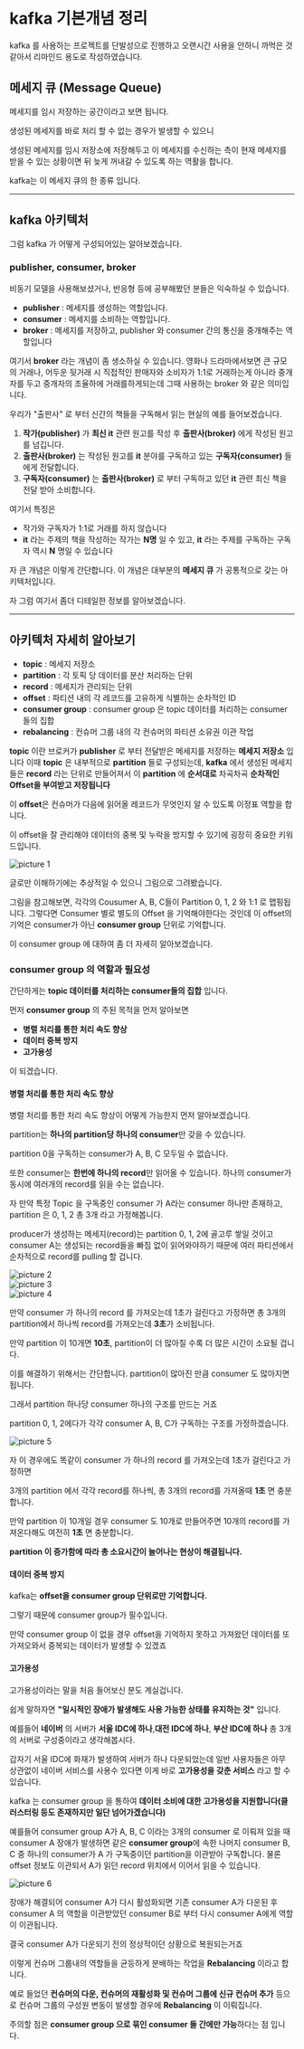 # kafka 기본개념 정리

kafka 를 사용하는 프로젝트를 단발성으로 진행하고 오랜시간 사용을 안하니 까먹은 것 같아서 리마인드 용도로 작성하였습니다.

## 메세지 큐 (Message Queue)

메세지를 임시 저장하는 공간이라고 보면 됩니다.

생성된 메세지를 바로 처리 할 수 없는 경우가 발생할 수 있으니

생성된 메세지를 임시 저장소에 저장해두고 이 메세지를 수신하는 측이 현재 메세지를 받을 수 있는 상황이면 뒤 늦게 꺼내갈 수 있도록 하는 역활을 합니다.

kafka는 이 메세지 큐의 한 종류 입니다.

---

## kafka 아키텍처

그럼 kafka 가 어떻게 구성되어있는 알아보겠습니다.

### publisher, consumer, broker

비동기 모델을 사용해보셨거나, 반응형 등에 공부해봤던 분들은 익숙하실 수 있습니다.

* **publisher** : 메세지를 생성하는 역할입니다.
* **consumer** : 메세지를 소비하는 역할입니다.
* **broker** : 메세지를 저장하고, publisher 와 consumer 간의 통신을 중개해주는 역할입니다

여기서 **broker** 라는 개념이 좀 생소하실 수 있습니다.
영화나 드라마에서보면 큰 규모의 거래나, 어두운 뒷거래 시 직접적인 판매자와 소비자가 1:1로 거래하는게 아니라 중개자를 두고 중개자의 조율하에 거래를하게되는데 그때 사용하는 broker 와 같은 의미입니다.

우리가 "출판사" 로 부터 신간의 책들을 구독해서 읽는 현실의 예를 들어보겠습니다.

1. **작가(publisher)** 가 **최신 it** 관련 원고를 작성 후 **출판사(broker)** 에게 작성된 원고를 넘깁니다.
2. **출판사(broker)** 는 작성된 원고를 **it** 분야를 구독하고 있는 **구독자(consumer)** 들에게 전달합니다.
3. **구독자(consumer)** 는 **출판사(broker)** 로 부터 구독하고 있던  **it** 관련 최신 책을 전달 받아 소비합니다.

여기서 특징은

- 작가와 구독자가 1:1로 거래를 하지 않습니다
- **it** 라는 주제의 책을 작성하는 작가는 **N명** 일 수 있고, **it** 라는 주제를 구독하는 구독자 역시 **N** 명일 수 있습니다

자 큰 개념은 이렇게 간단합니다.
이 개념은 대부분의 **메세지 큐** 가 공통적으로 갖는 아키텍처입니다.

자 그럼 여기서 좀더 디테일한 정보를 알아보겠습니다.

---

## 아키텍처 자세히 알아보기

- **topic** : 메세지 저장소
- **partition** : 각 토픽 당 데이터를 분산 처리하는 단위
- **record** : 메세지가 관리되는 단위
- **offset** : 파티션 내의 각 레코드를 고유하게 식별하는 순차적인 ID
- **consumer group** : consumer group 은 topic 데이터를 처리하는 consumer들의 집합
- **rebalancing** : 컨슈머 그룹 내의 각 컨슈머의 파티션 소유권 이관 작업

**topic** 이란 브로커가 **publisher** 로 부터 전달받은 메세지를 저장하는 **메세지 저장소** 입니다
이때 **topic** 은 내부적으로 **partition** 들로 구성되는데,
**kafka** 에서 생성된 메세지들은 **record** 라는 단위로 만들어져서 이 **partition** 에 **순서대로** 차곡차곡 **순차적인 Offset을 부여받고 저장됩니다**

이 **offset**은 컨슈머가 다음에 읽어올 레코드가 무엇인지 알 수 있도록 이정표 역할을 합니다.

이 offset을 잘 관리해야 데이터의 중복 및 누락을 방지할 수 있기에 굉장히 중요한 키워드입니다.

![picture 1](./images/Summary-of-Kafka-Basic-Concepts-1.png) 

글로만 이해하기에는 추상적일 수 있으니 그림으로 그려봤습니다.

그림을 참고해보면, 각각의 Cousumer A, B, C들이 Partition 0, 1, 2 와 1:1 로 맵핑됩니다.
그렇다면 Consumer 별로 별도의 Offset 을 기억해야한다는 것인데 이 offset의 기억은 consumer가 아닌 **consumer group** 단위로 기억합니다.

이 consumer group 에 대하여 좀 더 자세히 알아보겠습니다.

### consumer group 의 역할과 필요성

간단하게는 **topic 데이터를 처리하는 consumer들의 집합** 입니다.

먼저 **consumer group** 의 주된 목적을 먼저 알아보면

- **병렬 처리를 통한 처리 속도 향상**
- **데이터 중복 방지**
- **고가용성**

이 되겠습니다.

#### 병렬 처리를 통한 처리 속도 향상

병렬 처리를 통한 처리 속도 향상이 어떻게 가능한지 먼저 알아보겠습니다.

partition는 **하나의 partition당 하나의 consumer**만 갖을 수 있습니다.

partition 0을 구독하는 consumer가 A, B, C 모두일 수 없습니다.

또한 consumer는 **한번에 하나의 record**만 읽어올 수 있습니다. 하나의 consumer가 동시에 여러개의 record를 읽을 수는 없습니다.

자 만약 특정 Topic 을 구독중인 consumer 가 A라는 consumer 하나만 존재하고, partition 은 0, 1, 2 총 3개 라고 가정해봅니다.

producer가 생성하는 메세지(record)는 partition 0, 1, 2에 골고루 쌓일 것이고 consumer A는 생성되는 record들을 빠짐 없이 읽어와야하기 때문에 여러 파티션에서 순차적으로 record를 pulling 할 겁니다.

![picture 2](./images/Summary-of-Kafka-Basic-Concepts-2.png)  
![picture 3](./images/Summary-of-Kafka-Basic-Concepts-3.png)  
![picture 4](./images/Summary-of-Kafka-Basic-Concepts-4.png)  

만약 consumer 가 하나의 record 를 가져오는데 1초가 걸린다고 가정하면
총 3개의 partition에서 하나씩 record를 가져오는데 **3초**가 소비됩니다.

만약 partition 이 10개면 **10초**, partition이 더 많아질 수록 더 많은 시간이 소요될 겁니다.

이를 해결하기 위해서는 간단합니다. partition이 많아진 만큼 consumer 도 많아지면 됩니다.

그래서 partition 하나당 consumer 하나의 구조를 만드는 거죠

partition 0, 1, 2에다가 각각 consumer A, B, C가 구독하는 구조를 가정하겠습니다.

![picture 5](./images/Summary-of-Kafka-Basic-Concepts-5.png)  

자 이 경우에도 똑같이 consumer 가 하나의 record 를 가져오는데 1초가 걸린다고 가정하면

3개의 partition 에서 각각 record를 하나씩, 총 3개의 record를 가져올때 **1초** 면 충분합니다.

만약 partition 이 10개일 경우 consumer 도 10개로 만들어주면 10개의 record를 가져온다해도 여전히 **1초** 면 충분합니다.

**partition 이 증가함에 따라 총 소요시간이 늘어나는 현상이 해결됩니다.**

#### 데이터 중복 방지

kafka는 **offset을 consumer group 단위로만 기억합니다.**

그렇기 때문에 consumer group가 필수입니다.

만약 consumer group 이 없을 경우 offset을 기억하지 못하고 가져왔던 데이터를 또 가져오와서 중복되는 데이터가 발생할 수 있겠죠

#### 고가용성

고가용성이라는 말을 처음 들어보신 분도 계실겁니다.

쉽게 말하자면 **"일시적인 장애가 발생해도 사용 가능한 상태를 유지하는 것"** 입니다.

예를들어 **네이버** 의 서버가 **서울 IDC에 하나**,**대전 IDC에 하나**, **부산 IDC에 하나** 총 3개의 서버로 구성중이라고 생각해봅시다.

갑자기 서울 IDC에 화재가 발생하여 서버가 하나 다운되었는데 일반 사용자들은 아무 상관없이 네이버 서비스를 사용수 있다면 이게 바로 **고가용성을 갖춘 서비스** 라고 할 수 있습니다.

kafka 는 consumer group 을 통하여 **데이터 소비에 대한 고가용성을 지원합니다(클러스터링 등도 존재하지만 일단 넘어가겠습니다)**

예를들어 consumer group A가 A, B, C 이라는 3개의 consumer 로 이뤄져 있을 때 consumer A 장애가 발생하면 같은 **consumer group**에 속한 나머지 consumer B, C 중 하나의 consumer가 A 가 구독중이던 partition을 이관받아 구독합니다. 물론 offset 정보도 이관되서 A가 읽던 record 위치에서 이어서 읽을 수 있습니다.

![picture 6](./images/Summary-of-Kafka-Basic-Concepts-6.png)  

장애가 해결되어 consumer A가 다시 활성화되면 기존 consumer A가 다운된 후 consumer A 의 역할을 이관받았던 consumer B로 부터 다시 consumer A에게 역할이 이관됩니다.

결국 consumer A가 다운되기 전의 정상적이던 상황으로 복원되는거죠

이렇게 컨슈머 그룹내의 역할들을 균등하게 분배하는 작업을 **Rebalancing** 이라고 합니다.

예로 들었던 **컨슈머의 다운, 컨슈머의 재활성화 및 컨슈머 그룹에 신규 컨슈머 추가** 등으로 컨슈머 그룹의 구성원 변동이 발생할 경우에 **Rebalancing** 이 이뤄집니다.

주의할 점은 **consumer group 으로 묶인 consumer 들 간에만 가능**하다는 점 입니다.
